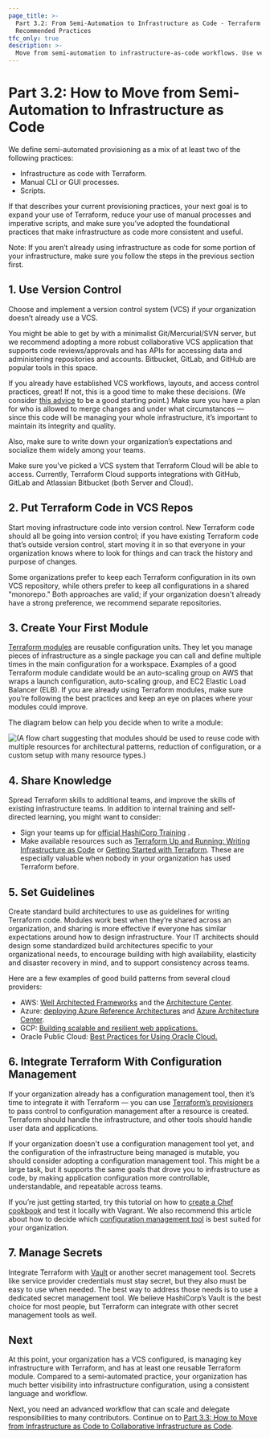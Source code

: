 ```yaml
---
page_title: >-
  Part 3.2: From Semi-Automation to Infrastructure as Code - Terraform
  Recommended Practices
tfc_only: true
description: >-
  Move from semi-automation to infrastructure-as-code workflows. Use version control, create a module, share knowledge, set guidelines, integrationw ith configuration management, and manage secrets in this guide.
---
```


# Part 3.2: How to Move from Semi-Automation to Infrastructure as Code

We define semi-automated provisioning as a mix of at least two of the following practices:

- Infrastructure as code with Terraform.
- Manual CLI or GUI processes.
- Scripts.

If that describes your current provisioning practices, your next goal is to expand your use of Terraform, reduce your use of manual processes and imperative scripts, and make sure you’ve adopted the foundational practices that make infrastructure as code more consistent and useful.

Note: If you aren’t already using infrastructure as code for some portion of your infrastructure, make sure you follow the steps in the previous section first.

## 1. Use Version Control

Choose and implement a version control system (VCS) if your organization doesn’t already use a VCS.

You might be able to get by with a minimalist Git/Mercurial/SVN server, but we recommend adopting a more robust collaborative VCS application that supports code reviews/approvals and has APIs for accessing data and administering repositories and accounts. Bitbucket, GitLab, and GitHub are popular tools in this space.

If you already have established VCS workflows, layouts, and access control practices, great! If not, this is a good time to make these decisions. (We consider [this advice](http://www.drupalwatchdog.net/volume-4/issue-2/version-control-workflow-strategies) to be a good starting point.) Make sure you have a plan for who is allowed to merge changes and under what circumstances — since this code will be managing your whole infrastructure, it’s important to maintain its integrity and quality.

Also, make sure to write down your organization’s expectations and socialize them widely among your teams.

Make sure you've picked a VCS system that Terraform Cloud will be able to access. Currently, Terraform Cloud supports integrations with GitHub, GitLab and Atlassian Bitbucket (both Server and Cloud).

## 2. Put Terraform Code in VCS Repos

Start moving infrastructure code into version control. New Terraform code should all be going into version control; if you have existing Terraform code that’s outside version control, start moving it in so that everyone in your organization knows where to look for things and can track the history and purpose of changes.

Some organizations prefer to keep each Terraform configuration in its own VCS repository, while others prefer to keep all configurations in a shared "monorepo." Both approaches are valid; if your organization doesn't already have a strong preference, we recommend separate repositories.

## 3. Create Your First Module

[Terraform modules](/language/modules/develop) are reusable configuration units. They let you manage pieces of infrastructure as a single package you can call and define multiple times in the main configuration for a workspace. Examples of a good Terraform module candidate would be an auto-scaling group on AWS that wraps a launch configuration, auto-scaling group, and EC2 Elastic Load Balancer (ELB). If you are already using Terraform modules, make sure you’re following the best practices and keep an eye on places where your modules could improve.

The diagram below can help you decide when to write a module:

![(A flow chart suggesting that modules should be used to reuse code with multiple resources for architectural patterns, reduction of configuration, or a custom setup with many resource types.)](/img/docs/image2.png)

## 4. Share Knowledge

Spread Terraform skills to additional teams, and improve the skills of existing infrastructure teams. In addition to internal training and self-directed learning, you might want to consider:

- Sign your teams up for [official HashiCorp Training](https://www.hashicorp.com/training/) .
- Make available resources such as [Terraform Up and Running: Writing Infrastructure as Code](https://www.amazon.com/Terraform-Running-Writing-Infrastructure-Code/dp/1492046906/ref=sr_1_1?keywords=terraform+up+and+running&qid=1571263416&sr=8-1) or [Getting Started with Terraform](https://www.amazon.com/Getting-Started-Terraform-Kirill-Shirinkin/dp/1786465108/ref=sr_1_1?ie=UTF8&qid=1496138892&sr=8-1&keywords=Getting+Started+with+Terraform). These are especially valuable when nobody in your organization has used Terraform before.

## 5. Set Guidelines

Create standard build architectures to use as guidelines for writing Terraform code. Modules work best when they’re shared across an organization, and sharing is more effective if everyone has similar expectations around how to design infrastructure. Your IT architects should design some standardized build architectures specific to your organizational needs, to encourage building with high availability, elasticity and disaster recovery in mind, and to support consistency across teams.

Here are a few examples of good build patterns from several cloud providers:

- AWS: [Well Architected Frameworks](https://d0.awsstatic.com/whitepapers/architecture/AWS_Well-Architected_Framework.pdf) and the [Architecture Center](https://aws.amazon.com/architecture/).
- Azure: [deploying Azure Reference Architectures](https://github.com/mspnp/reference-architectures) and [Azure Architecture Center](https://docs.microsoft.com/en-us/azure/architecture/).
- GCP: [Building scalable and resilient web applications.](https://cloud.google.com/solutions/scalable-and-resilient-apps)
- Oracle Public Cloud: [Best Practices for Using Oracle Cloud.](https://docs.oracle.com/en/cloud/iaas-classic/compute-iaas-cloud/stcsg/best-practices.html#GUID-C37FDFF1-7C48-4DA8-B31F-D7D7B35674A8)

## 6. Integrate Terraform With Configuration Management

If your organization already has a configuration management tool, then it’s time to integrate it with Terraform — you can use [Terraform’s provisioners](/language/resources/provisioners/syntax) to pass control to configuration management after a resource is created. Terraform should handle the infrastructure, and other tools should handle user data and applications.

If your organization doesn't use a configuration management tool yet, and the configuration of the infrastructure being managed is mutable, you should consider adopting a configuration management tool. This might be a large task, but it supports the same goals that drove you to infrastructure as code, by making application configuration more controllable, understandable, and repeatable across teams.

If you’re just getting started, try this tutorial on how to [create a Chef cookbook](https://www.vagrantup.com/docs/provisioning/chef_solo) and test it locally with Vagrant. We also recommend this article about how to decide which [configuration management tool](https://www.edureka.co/blog/chef-vs-puppet-vs-ansible-vs-saltstack/) is best suited for your organization.

## 7. Manage Secrets

Integrate Terraform with [Vault](https://registry.terraform.io/providers/hashicorp/vault/latest/docs) or another secret management tool. Secrets like service provider credentials must stay secret, but they also must be easy to use when needed. The best way to address those needs is to use a dedicated secret management tool. We believe HashiCorp’s Vault is the best choice for most people, but Terraform can integrate with other secret management tools as well.

## Next

At this point, your organization has a VCS configured, is managing key infrastructure with Terraform, and has at least one reusable Terraform module. Compared to a semi-automated practice, your organization has much better visibility into infrastructure configuration, using a consistent language and workflow.

Next, you need an advanced workflow that can scale and delegate responsibilities to many contributors. Continue on to [Part 3.3: How to Move from Infrastructure as Code to Collaborative Infrastructure as Code](/cloud-docs/recommended-practices/part3.3).
